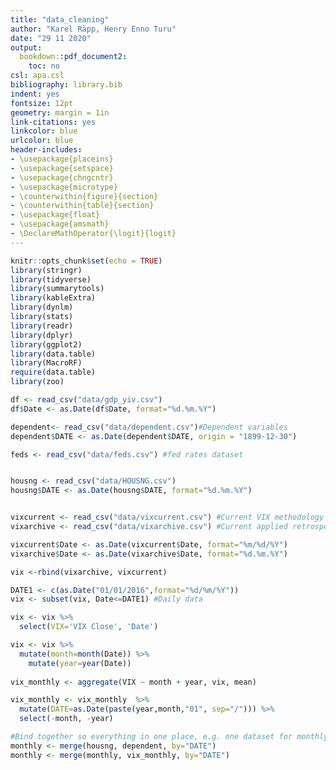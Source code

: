 ```yaml
---
title: "data_cleaning"
author: "Karel Räpp, Henry Enno Turu"
date: "29 11 2020"
output: 
  bookdown::pdf_document2:
    toc: no
csl: apa.csl
bibliography: library.bib
indent: yes
fontsize: 12pt
geometry: margin = 1in
link-citations: yes
linkcolor: blue
urlcolor: blue
header-includes:
- \usepackage{placeins}
- \usepackage{setspace}
- \usepackage{chngcntr}
- \usepackage{microtype}
- \counterwithin{figure}{section}
- \counterwithin{table}{section}
- \usepackage{float}
- \usepackage{amsmath}
- \DeclareMathOperator{\logit}{logit}
---
```


```r
knitr::opts_chunk$set(echo = TRUE)
library(stringr)
library(tidyverse)
library(summarytools)
library(kableExtra)
library(dynlm)
library(stats)
library(readr)
library(dplyr)
library(ggplot2)
library(data.table)
library(MacroRF)
require(data.table)
library(zoo)
```

```r
df <- read_csv("data/gdp_yiv.csv")
df$Date <- as.Date(df$Date, format="%d.%m.%Y")

dependent<- read_csv("data/dependent.csv")#Dependent variables
dependent$DATE <- as.Date(dependent$DATE, origin = "1899-12-30")

feds <- read_csv("data/feds.csv") #fed rates dataset


housng <- read_csv("data/HOUSNG.csv")
housng$DATE <- as.Date(housng$DATE, format="%d.%m.%Y")


vixcurrent <- read_csv("data/vixcurrent.csv") #Current VIX methodology
vixarchive <- read_csv("data/vixarchive.csv") #Current applied retrospectively

vixcurrent$Date <- as.Date(vixcurrent$Date, format="%m/%d/%Y")
vixarchive$Date <- as.Date(vixarchive$Date, format="%d.%m.%Y")

vix <-rbind(vixarchive, vixcurrent)

DATE1 <- c(as.Date("01/01/2016",format="%d/%m/%Y"))
vix <- subset(vix, Date<=DATE1) #Daily data

vix <- vix %>%
  select(VIX='VIX Close', 'Date')

vix <- vix %>%
  mutate(month=month(Date)) %>%
    mutate(year=year(Date))
  
vix_monthly <- aggregate(VIX ~ month + year, vix, mean)

vix_monthly <- vix_monthly  %>%
  mutate(DATE=as.Date(paste(year,month,"01", sep="/"))) %>%
  select(-month, -year)

#Bind together so everything in one place, e.g. one dataset for monthly data, one for quarterly
monthly <- merge(housng, dependent, by="DATE")
monthly <- merge(monthly, vix_monthly, by="DATE")




```




